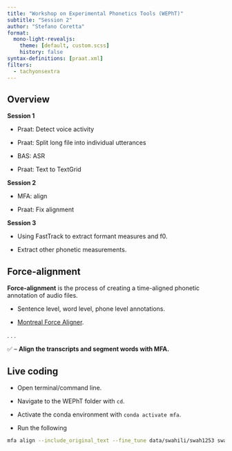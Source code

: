 ```yaml
---
title: "Workshop on Experimental Phonetics Tools (WEPhT)"
subtitle: "Session 2"
author: "Stefano Coretta"
format:
  mono-light-revealjs:
    theme: [default, custom.scss]
    history: false
syntax-definitions: [praat.xml]
filters: 
  - tachyonsextra
---
```


## Overview

::: box-note
**Session 1**

- Praat: Detect voice activity

- Praat: Split long file into individual utterances

- BAS: ASR

- Praat: Text to TextGrid
:::

::: box-tip
**Session 2**

- MFA: align

- Praat: Fix alignment
:::

::: box-warning
**Session 3**

- Using FastTrack to extract formant measures and f0.

- Extract other phonetic measurements.
:::

## Force-alignment

::: box-note

**Force-alignment** is the process of creating a time-aligned phonetic annotation of audio files.

- Sentence level, word level, phone level annotations.

- [Montreal Force Aligner](https://montreal-forced-aligner.readthedocs.io/en/latest/index.html).

:::

. . .

✅ -- **Align the transcripts and segment words with MFA.**

## Live coding

::: box-tip

- Open terminal/command line.

- Navigate to the WEPhT folder with `cd`.

- Activate the conda environment with `conda activate mfa`.

- Run the following

```bash
mfa align --include_original_text --fine_tune data/swahili/swah1253 swahili_mfa swahili_mfa data/swahili/swah1253
```

:::
